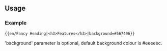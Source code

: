 <includeonly><div style="background:{{{background|#eeeeec}}}; padding:0px 5px 0px; -moz-border-radius-topright:25px; border-top-right-radius:25px;">
{{{1}}}
</div></includeonly>
<noinclude>
==Usage==

===Example===
{{en/Fancy Heading|<h3>Features</h3>|background=#567496}}

<pre>{{en/Fancy Heading|<h3>Features</h3>|background=#567496}}</pre>
'background' parameter is optional, default background colour is #eeeeec.

<noinclude>